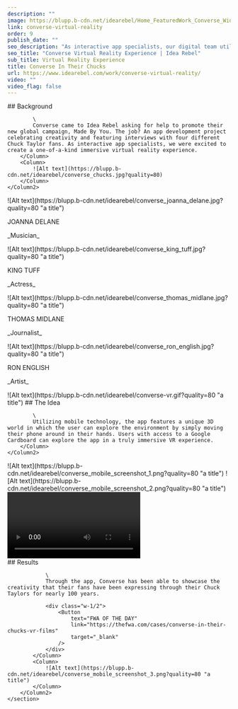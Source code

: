 ```yaml
---
description: ""
image: https://blupp.b-cdn.net/idearebel/Home_FeaturedWork_Converse_Widescreen.jpg?quality=80
link: converse-virtual-reality
order: 9
publish_date: ""
seo_description: "As interactive app specialists, our digital team utilized mobile technology featuring a unique 3D world, an immersive vr experience. See the final result!"
seo_title: "Converse Virtual Reality Experience | Idea Rebel"
sub_title: Virtual Reality Experience
title: Converse In Their Chucks
url: https://www.idearebel.com/work/converse-virtual-reality/
video: ""
video_flag: false
---
```


<section class="container max-w-6xl mx-auto py-10">
    <Column2>
        <Column>
            ## Background

            \
            Converse came to Idea Rebel asking for help to promote their new global campaign, Made By You. The job? An app development project celebrating creativity and featuring interviews with four different Chuck Taylor fans. As interactive app specialists, we were excited to create a one-of-a-kind immersive virtual reality experience.
        </Column>
        <Column> 
            ![Alt text](https://blupp.b-cdn.net/idearebel/converse_chucks.jpg?quality=80)
        </Column>
    </Column2>
</section>
<section class="container mx-auto max-w-6xl py-10">
    <Column4>
        <Column>
            <div class="rounded-full border-2 border-bg-black">
                ![Alt text](https://blupp.b-cdn.net/idearebel/converse_joanna_delane.jpg?quality=80 "a title")
                <p>JOANNA DELANE</p>
                <p>_Musician_</p>
            </div>
        </Column>
        <Column>
            <div>
                ![Alt text](https://blupp.b-cdn.net/idearebel/converse_king_tuff.jpg?quality=80 "a title")
                <p>KING TUFF</p>
                <p>_Actress_</p>
            </div>
        </Column>
        <Column>
            <div>
                ![Alt text](https://blupp.b-cdn.net/idearebel/converse_thomas_midlane.jpg?quality=80 "a title")
                <p>THOMAS MIDLANE</p>
                <p>_Journalist_</p>
            </div>
        </Column>
        <Column>
            <div>
                ![Alt text](https://blupp.b-cdn.net/idearebel/converse_ron_english.jpg?quality=80 "a title")
                <p>RON ENGLISH</p>
                <p>_Artist_</p>
            </div>
        </Column>
    </Column4>
</section>
<section class="container mx-auto max-w-6xl py-10">
    <Column2>
        <Column>
            ![Alt text](https://blupp.b-cdn.net/idearebel/converse-vr.gif?quality=80 "a title")
        </Column>
        <Column> 
            ## The Idea

            \
            Utilizing mobile technology, the app features a unique 3D world in which the user can explore the environment by simply moving their phone around in their hands. Users with access to a Google Cardboard can explore the app in a truly immersive VR experience.
        </Column>
    </Column2>
</section>
<section class="container mx-auto max-w-6xl p-20 bg-zinc-200">
    <Column>
        ![Alt text](https://blupp.b-cdn.net/idearebel/converse_mobile_screenshot_1.png?quality=80 "a title")
        ![Alt text](https://blupp.b-cdn.net/idearebel/converse_mobile_screenshot_2.png?quality=80 "a title")
    </Column>
</section>
<section class="container mx-auto max-w-6xl p-20 bg-zinc-200 mt-20">
    <Column>
    <video>
        <source
          src="https://blupp.b-cdn.net/idearebel/Converse-In-Their-Chucks-–-a-Virtual-Reality-Experience.mp4"
          type="mp4"
        />
        Your browser does not support the video tag.
      </video>
    </Column>
</section>
<section class="bg-zinc-200 mt-20">
    <section class="container mx-auto max-w-6xl py-20">
        <Column2>
            <Column>
                ## Results

                \
                Through the app, Converse has been able to showcase the creativity that their fans have been expressing through their Chuck Taylors for nearly 100 years.

                <div class="w-1/2">
                    <Button
                        text="FWA OF THE DAY"
                        link="https://thefwa.com/cases/converse-in-their-chucks-vr-films"
                        target="_blank"
                    />
                </div>
            </Column>
            <Column>
                ![Alt text](https://blupp.b-cdn.net/idearebel/converse_mobile_screenshot_3.png?quality=80 "a title")
            </Column>
        </Column2>
    </section>
</section>

<section class="container mx-auto max-w-6xl p-4 md:py-2">
    <Column>
        <div class="flex justify-between">
            <div>
            <PreviousProject
                link="/work/ford-virtual-reality/"
                title="Ford VR App"
            />
            </div>
            <NextProject
                link="/work/hyundai-dealership-app/"
                title="Hyundai Dealership App"
            />
        </div>
    </Column>
</section>
